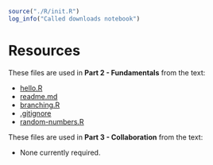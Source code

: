 
```r
source("./R/init.R")
log_info("Called downloads notebook")
```

# Resources {#sec-resources-page}

These files are used in **Part 2 - Fundamentals** from the text:

+ [hello.R](../resources/fundamentals/hello.R)
+ <a href="../resources/fundamentals/readme.md">readme.md</a>
+ <a href="../resources/fundamentals/branching.R">branching.R</a>
+ <a href="../resources/fundamentals/.gitignore">.gitignore</a>
+ [random-numbers.R](../resources/fundamentals/random-numbers.R)

These files are used in **Part 3 - Collaboration** from the text:

+ None currently required.

